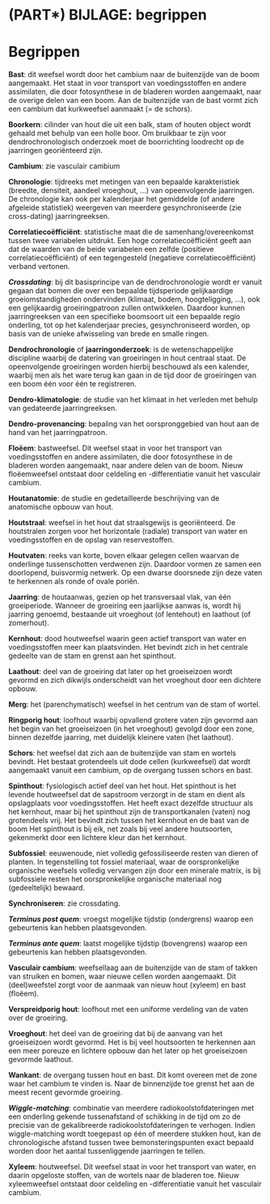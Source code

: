 # (PART\*) BIJLAGE: begrippen {-}

# **Begrippen** {-}


**Bast**: dit weefsel wordt door het cambium naar de buitenzijde van de boom aangemaakt. Het staat in voor transport van voedingsstoffen en andere assimilaten, die door fotosynthese in de bladeren worden aangemaakt, naar de overige delen van een boom. Aan de buitenzijde van de bast vormt zich een cambium dat kurkweefsel aanmaakt (= de schors).

**Boorkern**: cilinder van hout die uit een balk, stam of houten object wordt gehaald met behulp van een holle boor. Om bruikbaar te zijn voor dendrochronologisch onderzoek moet de boorrichting loodrecht op de jaarringen georiënteerd zijn.

**Cambium**: zie vasculair cambium

**Chronologie**: tijdreeks met metingen van een bepaalde karakteristiek (breedte, densiteit, aandeel vroeghout, …) van opeenvolgende jaarringen. De chronologie kan ook per kalenderjaar het gemiddelde (of andere afgeleide statistiek) weergeven van meerdere gesynchroniseerde (zie cross-dating) jaarringreeksen.

**Correlatiecoëfficiënt**: statistische maat die de samenhang/overeenkomst tussen twee variabelen uitdrukt. Een hoge correlatiecoëfficiënt geeft aan dat de waarden van de beide variabelen een zelfde (positieve correlatiecoëfficiënt) of een tegengesteld (negatieve correlatiecoëfficiënt) verband vertonen.

***Crossdating***: bij dit basisprincipe van de dendrochronologie wordt er vanuit gegaan dat bomen die over een bepaalde tijdsperiode gelijkaardige groeiomstandigheden ondervinden (klimaat, bodem, hoogteligging, …), ook een gelijkaardig groeiringpatroon zullen ontwikkelen. Daardoor kunnen jaarringreeksen van een specifieke boomsoort uit een bepaalde regio onderling, tot op het kalenderjaar precies, gesynchroniseerd worden, op basis van de unieke afwisseling van brede en smalle ringen.

**Dendrochronologie** of **jaarringonderzoek**: is de wetenschappelijke discipline waarbij de datering van groeiringen in hout centraal staat. De opeenvolgende groeiringen worden hierbij beschouwd als een kalender, waarbij men als het ware terug kan gaan in de tijd door de groeiringen van een boom één voor één te registreren.

**Dendro-klimatologie**: de studie van het klimaat in het verleden met behulp van gedateerde jaarringreeksen.

**Dendro-provenancing**: bepaling van het oorspronggebied van hout aan de hand van het jaarringpatroon. 

**Floëem**: bastweefsel. Dit weefsel staat in voor het transport van voedingsstoffen en andere assimilaten, die door fotosynthese in de bladeren worden aangemaakt, naar andere delen van de boom. Nieuw floëemweefsel ontstaat door celdeling en -differentiatie vanuit het vasculair cambium.

**Houtanatomie**: de studie en gedetailleerde beschrijving van de anatomische opbouw van hout.

**Houtstraal**: weefsel in het hout dat straalsgewijs is georiënteerd. De houtstralen zorgen voor het horizontale (radiale) transport van water en voedingsstoffen en de opslag van reservestoffen.

**Houtvaten**: reeks van korte, boven elkaar gelegen cellen waarvan de onderlinge tussenschotten verdwenen zijn. Daardoor vormen ze samen een doorlopend, buisvormig netwerk. Op een dwarse doorsnede zijn deze vaten te herkennen als ronde of ovale poriën.

**Jaarring**: de houtaanwas, gezien op het transversaal vlak, van één groeiperiode. Wanneer de groeiring een jaarlijkse aanwas is, wordt hij jaarring genoemd, bestaande uit vroeghout (of lentehout) en laathout (of zomerhout).

**Kernhout**: dood houtweefsel waarin geen actief transport van water en voedingsstoffen meer kan plaatsvinden. Het bevindt zich in het centrale gedeelte van de stam en grenst aan het spinthout.

**Laathout**: deel van de groeiring dat later op het groeiseizoen wordt gevormd en zich dikwijls onderscheidt van het vroeghout door een dichtere opbouw.

**Merg**: het (parenchymatisch) weefsel in het centrum van de stam of wortel.

**Ringporig hout**: loofhout waarbij opvallend grotere vaten zijn gevormd aan het begin van het groeiseizoen (in het vroeghout) gevolgd door een zone, binnen dezelfde jaarring, met duidelijk kleinere vaten (het laathout).

**Schors**: het weefsel dat zich aan de buitenzijde van stam en wortels bevindt. Het bestaat grotendeels uit dode cellen (kurkweefsel) dat wordt aangemaakt vanuit een cambium, op de overgang tussen schors en bast.

**Spinthout**: fysiologisch actief deel van het hout. Het spinthout is het levende houtweefsel dat de sapstroom verzorgt in de stam en dient als opslagplaats voor voedingsstoffen. Het heeft exact dezelfde structuur als het kernhout, maar bij het spinthout zijn de transportkanalen (vaten) nog grotendeels vrij. Het bevindt zich tussen het kernhout en de bast van de boom Het spinthout is bij eik, net zoals bij veel andere houtsoorten, gekenmerkt door een lichtere kleur dan het kernhout.

**Subfossiel**: eeuwenoude, niet volledig gefossiliseerde resten van dieren of planten. In tegenstelling tot fossiel materiaal, waar de oorspronkelijke organische weefsels volledig vervangen zijn door een minerale matrix, is bij subfossiele resten het oorspronkelijke organische materiaal nog (gedeeltelijk) bewaard.

**Synchroniseren**: zie crossdating.

***Terminus post quem***: vroegst mogelijke tijdstip (ondergrens) waarop een gebeurtenis kan hebben plaatsgevonden.

***Terminus ante quem***: laatst mogelijke tijdstip (bovengrens) waarop een gebeurtenis kan hebben plaatsgevonden.

**Vasculair cambium**: weefsellaag aan de buitenzijde van de stam of takken van struiken en bomen, waar nieuwe cellen worden aangemaakt. Dit (deel)weefstel zorgt voor de aanmaak van nieuw hout (xyleem) en bast (floëem).

**Verspreidporig hout**: loofhout met een uniforme verdeling van de vaten over de groeiring.

**Vroeghout**: het deel van de groeiring dat bij de aanvang van het groeiseizoen wordt gevormd. Het is bij veel houtsoorten te herkennen aan een meer poreuze en lichtere opbouw dan het later op het groeiseizoen gevormde laathout.

**Wankant**: de overgang tussen hout en bast. Dit komt overeen met de zone waar het cambium te vinden is. Naar de binnenzijde toe grenst het aan de meest recent gevormde groeiring.

***Wiggle-matching***: combinatie van meerdere radiokoolstofdateringen met een onderling gekende tussenafstand of schikking in de tijd om zo de precisie van de gekalibreerde radiokoolstofdateringen te verhogen. Indien wiggle-matching wordt toegepast op één of meerdere stukken hout, kan de chronologische afstand tussen twee bemonsteringspunten exact bepaald worden door het aantal tussenliggende jaarringen te tellen.

**Xyleem**: houtweefsel. Dit weefsel staat in voor het transport van water, en daarin opgeloste stoffen, van de wortels naar de bladeren toe. Nieuw xyleemweefsel ontstaat door celdeling en -differentiatie vanuit het vasculair cambium.
